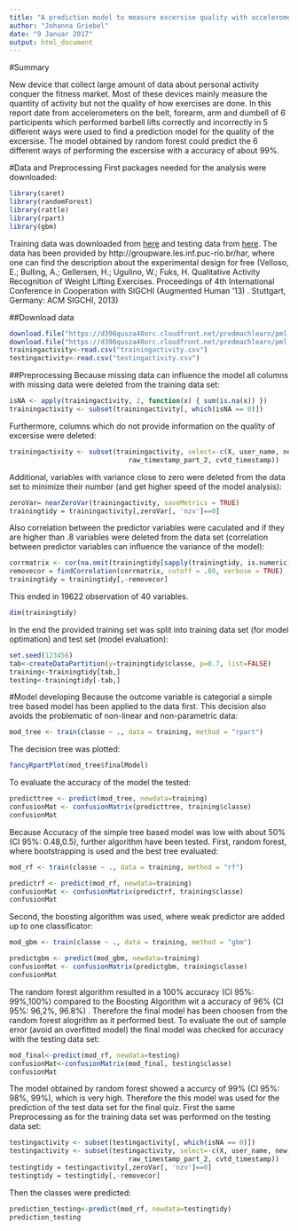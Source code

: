 ```yaml
---
title: "A prediction model to measure excersise quality with accelerometers"
author: "Johanna Griebel"
date: "9 Januar 2017"
output: html_document
---
```


#Summary

New device that collect large amount of data about personal activity conquer the fitness market. Most of these devices mainly measure the quantity of activity but not the quality of how exercises are done. In this report date from accelerometers on the belt, forearm, arm and dumbell of 6 participents which performed barbell lifts correctly and incorrectly in 5 different ways were used to find a prediction model for the quality of the excersise. The model obtained by random forest could predict the 6 different ways of performing the excersise with a accuracy of about 99%. 


#Data and Preprocessing
First packages needed for the analysis were downloaded:
```r
library(caret)
library(randomForest)
library(rattle)
library(rpart)
library(gbm)
```
Training data was downloaded from [here](https://d396qusza40orc.cloudfront.net/predmachlearn/pml-training.csv) and testing data from [here](https://d396qusza40orc.cloudfront.net/predmachlearn/pml-testing.csv).
The data has been provided by http://groupware.les.inf.puc-rio.br/har, where one can find the description about the experimental design for free (Velloso, E.; Bulling, A.; Gellersen, H.; Ugulino, W.; Fuks, H. Qualitative Activity Recognition of Weight Lifting Exercises. Proceedings of 4th International Conference in Cooperation with SIGCHI (Augmented Human '13) . Stuttgart, Germany: ACM SIGCHI, 2013)

##Download data
```r
download.file("https://d396qusza40orc.cloudfront.net/predmachlearn/pml-training.csv", destfile="trainingactivity.csv")
download.file("https://d396qusza40orc.cloudfront.net/predmachlearn/pml-testing.csv", destfile="testingactivity.csv")
trainingactivity<-read.csv("trainingactivity.csv")
testingactivity<-read.csv("testingactivity.csv")
```
##Preprocessing
Because missing data can influence the model all columns with missing data were deleted from the training data set: 
```r
isNA <- apply(trainingactivity, 2, function(x) { sum(is.na(x)) })
trainingactivity <- subset(trainingactivity[, which(isNA == 0)])
```
Furthermore, columns which do not provide information on the quality of excersise were deleted:
```r
trainingactivity <- subset(trainingactivity, select=-c(X, user_name, new_window, num_window, raw_timestamp_part_1, 
                              raw_timestamp_part_2, cvtd_timestamp))
```
Additional, variables with variance close to zero were deleted from the data set to minimize their number (and get higher speed of the model analysis):
```r
zeroVar= nearZeroVar(trainingactivity, saveMetrics = TRUE)
trainingtidy = trainingactivity[,zeroVar[, 'nzv']==0]
```
Also correlation between the predictor variables were caculated and if they are higher than .8 variables were deleted from the data set (correlation between predictor variables can influence the variance of the model):
```r
corrmatrix <- cor(na.omit(trainingtidy[sapply(trainingtidy, is.numeric)]))
removecor = findCorrelation(corrmatrix, cutoff = .80, verbose = TRUE)
trainingtidy = trainingtidy[,-removecor]
```
This ended in 19622 observation of 40 variables.
```r
dim(trainingtidy)
```
In the end the provided training set was split into training data set (for model optimation) and test set (model evaluation):
```r
set.seed(123456)
tab<-createDataPartition(y=trainingtidy$classe, p=0.7, list=FALSE)
training<-trainingtidy[tab,]
testing<-trainingtidy[-tab,]
```
#Model developing
Because the outcome variable is categorial a simple tree based model has been applied to the data first. This decision also avoids the problematic of non-linear and non-parametric data: 
```r
mod_tree <- train(classe ~ ., data = training, method = "rpart")
```
The decision tree was plotted:
```r
fancyRpartPlot(mod_tree$finalModel)
```

To evaluate the accuracy of the model the tested:
```r
predicttree <- predict(mod_tree, newdata=training)
confusionMat <- confusionMatrix(predicttree, training$classe)
confusionMat
```

Because Accuracy of the simple tree based model was low with about 50% (CI 95%: 0.48,0.5), further algorithm have been tested.
First, random forest, where bootstrapping is used and the best tree evaluated:
```r
mod_rf <- train(classe ~ ., data = training, method = "rf")
```
```r
predictrf <- predict(mod_rf, newdata=training)
confusionMat <- confusionMatrix(predictrf, training$classe)
confusionMat
```
Second, the boosting algorithm was used, where weak predictor are added up to one classificator:
```r
mod_gbm <- train(classe ~ ., data = training, method = "gbm")
```
```r
predictgbm <- predict(mod_gbm, newdata=training)
confusionMat <- confusionMatrix(predictgbm, training$classe)
confusionMat
```

The random forest algorithm resulted in a 100% accuracy (CI 95%: 99%,100%) compared to the Boosting Algorithm wit a accuracy of 96% (CI 95%: 96,2%, 96.8%) . 
Therefore the final model has been choosen from the random forest alogrithm as it performed best. To evaluate the out of sample error (avoid an overfitted model) the final model was checked for accuracy with the testing data set:
```r
mod_final<-predict(mod_rf, newdata=testing)
confusionMat<-confusionMatrix(mod_final, testing$classe)
confusionMat
```

The model obtained by random forest showed a accurcy of 99% (CI 95%: 98%, 99%), which is very high. Therefore the this model was used for the prediction of the test data set for the final quiz.
First the same Preprocessing as for the training data set was performed on the testing data set: 
```r
testingactivity <- subset(testingactivity[, which(isNA == 0)])
testingactivity <- subset(testingactivity, select=-c(X, user_name, new_window, num_window, raw_timestamp_part_1, 
                              raw_timestamp_part_2, cvtd_timestamp))
testingtidy = testingactivity[,zeroVar[, 'nzv']==0]
testingtidy = testingtidy[,-removecor]
```
Then the classes were predicted:
```r
prediction_testing<-predict(mod_rf, newdata=testingtidy)
prediction_testing
```

